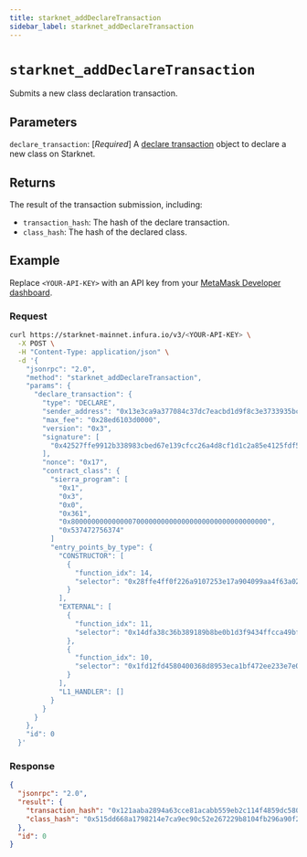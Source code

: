 ```yaml
---
title: starknet_addDeclareTransaction
sidebar_label: starknet_addDeclareTransaction
---
```



# `starknet_addDeclareTransaction`

Submits a new class declaration transaction.

## Parameters

`declare_transaction`: [*Required*] A
[declare transaction](https://docs.starknet.io/documentation/architecture_and_concepts/Network_Architecture/transactions/#declare-transaction)
object to declare a new class on Starknet.

## Returns

The result of the transaction submission, including:

- `transaction_hash`: The hash of the declare transaction.
- `class_hash`: The hash of the declared class.

## Example

Replace `<YOUR-API-KEY>` with an API key from your [MetaMask Developer dashboard](https://developer.metamask.io/).

### Request

<Tabs>
<TabItem value="curl">

```bash
curl https://starknet-mainnet.infura.io/v3/<YOUR-API-KEY> \
  -X POST \
  -H "Content-Type: application/json" \
  -d '{
    "jsonrpc": "2.0",
    "method": "starknet_addDeclareTransaction",
    "params": {
      "declare_transaction": {
        "type": "DECLARE",
        "sender_address": "0x13e3ca9a377084c37dc7eacbd1d9f8c3e3733935bcbad887c32a0e213cd6fe0",
        "max_fee": "0x28ed6103d0000",
        "version": "0x3",
        "signature": [
          "0x42527ffe9912b338983cbed67e139cfcc26a4d8cf1d1c2a85e4125fdf5f59ed", "0x636147d06fefd02ed37984b752556d4b9aefdac1a50b3df0528ec7c201ad84b"
        ],
        "nonce": "0x17",
        "contract_class": {
          "sierra_program": [
            "0x1",
            "0x3",
            "0x0",
            "0x361",
            "0x800000000000000700000000000000000000000000000000",
            "0x537472756374"
          ]
          "entry_points_by_type": {
            "CONSTRUCTOR": [
              {
                "function_idx": 14,
                "selector": "0x28ffe4ff0f226a9107253e17a904099aa4f63a02a5621de0576e5aa71bc5194"
              }
            ],
            "EXTERNAL": [
              {
                "function_idx": 11,
                "selector": "0x14dfa38c36b389189b8be0b1d3f9434ffcca49bf1a88f3658579d23d16368f"
              },
              {
                "function_idx": 10,
                "selector": "0x1fd12fd4580400368d8953eca1bf472ee233e7e06245d1ef8c176ff12bd3c4"
              }
            ],
            "L1_HANDLER": []
          }
        }
      }
    },
    "id": 0
  }'
```

</TabItem>
</Tabs>

### Response

<Tabs>
<TabItem value="JSON">

```json
{
  "jsonrpc": "2.0",
  "result": {
    "transaction_hash": "0x121aaba2894a63cce81acabb559eb2c114f4859dc5803e0b91349ec398d2eb0",
    "class_hash": "0x515dd668a1798214e7ca9ec90c52e267229b8104fb296a90f20b6f70baaef53"
  },
  "id": 0
}
```

</TabItem>
</Tabs>

